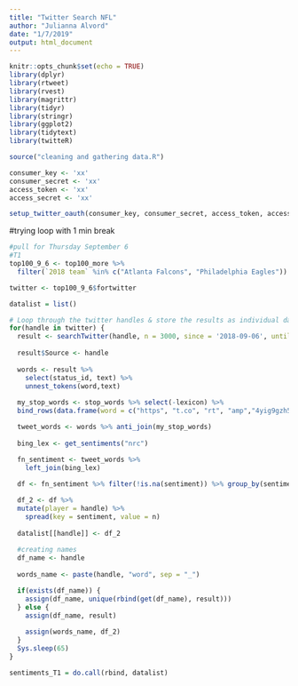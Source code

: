 ```yaml
---
title: "Twitter Search NFL"
author: "Julianna Alvord"
date: "1/7/2019"
output: html_document
---
```


```r
knitr::opts_chunk$set(echo = TRUE)
library(dplyr)
library(rtweet)
library(rvest)
library(magrittr)
library(tidyr)
library(stringr)
library(ggplot2)
library(tidytext)
library(twitteR)
```

```r
source("cleaning and gathering data.R")

consumer_key <- 'xx'
consumer_secret <- 'xx'
access_token <- 'xx'
access_secret <- 'xx'

setup_twitter_oauth(consumer_key, consumer_secret, access_token, access_secret)
```


#trying loop with 1 min break
```r
#pull for Thursday September 6
#T1
top100_9_6 <- top100_more %>%
  filter(`2018 team` %in% c("Atlanta Falcons", "Philadelphia Eagles"))

twitter <- top100_9_6$fortwitter

datalist = list()

# Loop through the twitter handles & store the results as individual dataframes
for(handle in twitter) {
  result <- searchTwitter(handle, n = 3000, since = '2018-09-06', until = '2018-09-06')
  
  result$Source <- handle
  
  words <- result %>% 
    select(status_id, text) %>% 
    unnest_tokens(word,text)
    
  my_stop_words <- stop_words %>% select(-lexicon) %>% 
  bind_rows(data.frame(word = c("https", "t.co", "rt", "amp","4yig9gzh5t","fyy2ceydhi","78","fakenews")))

  tweet_words <- words %>% anti_join(my_stop_words)
  
  bing_lex <- get_sentiments("nrc")

  fn_sentiment <- tweet_words %>% 
    left_join(bing_lex) 
  
  df <- fn_sentiment %>% filter(!is.na(sentiment)) %>% group_by(sentiment) %>% summarise(n=n())

  df_2 <- df %>%
  mutate(player = handle) %>%
    spread(key = sentiment, value = n)
  
  datalist[[handle]] <- df_2
  
  #creating names
  df_name <- handle
  
  words_name <- paste(handle, "word", sep = "_")

  if(exists(df_name)) {
    assign(df_name, unique(rbind(get(df_name), result)))
  } else {
    assign(df_name, result)
    
    assign(words_name, df_2)
  }
  Sys.sleep(65)
}

sentiments_T1 = do.call(rbind, datalist)
```